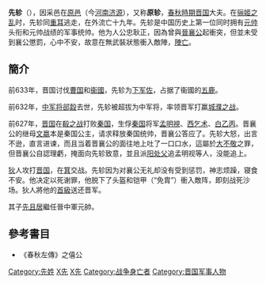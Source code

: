 {{模板:Infobox 先秦人物
|名稱=先軫
|姓=祁
|氏=[[先氏|先]]
|名=軫
|字=
|别名=原軫
|别字=
|諡号=
|官位=[[晉國|晉國]]中軍將
|時代=春秋
|國家=晉國
|身份=卿
|出生日期=
|逝世日期=前627年
|父=
|子女=[[先且居|先且居]]
}}
'''先轸'''（{{bd|？||前627年||catIdx=X先}}），因采邑在[[原邑|原邑]]（今[[河南|河南]][[济源|济源]]），又称'''原轸'''，[[春秋時期|春秋時期]][[晋国|晋国]]大夫。在[[骊姬之乱|骊姬之乱]]时，先轸同[[晋文公|重耳]]逃走，在外流亡十九年。先轸是中国历史上第一位同时拥有[[元帅|元帅]]头衔和元帅战绩的军事统帅。他为人公忠耿正，因為曾與[[晉襄公|晉襄公]]起衝突，但並未受到襄公懲罰，心中不安，故意在無武裝狀態衝入敵陣，[[陣亡|陣亡]]。

==簡介==
前633年，晋国讨伐[[曹国|曹国]]和[[衞國|衞國]]，先轸为[[下军佐|下军佐]]，占据了衞國的[[五鹿|五鹿]]。

前632年，[[中军将|中军将]][[郤縠|郤縠]]去世，先轸被超拔为中军将，率领晋军打赢[[城濮之战|城濮之战]]。

前627年，[[晋国|晋国]]在[[殽之战|殽之战]]打败[[秦国|秦国]]，生俘[[秦国|秦国]]将军[[孟明視|孟明視]]、[[西乞术|西乞术]]、[[白乙丙|白乙丙]]。晋襄公的继母[[文嬴|文嬴]]本是秦国公主，请求释放秦国统帅，晋襄公答应了。先轸大怒，出言不逊，直言进谏，而且当着晋襄公的面往地上吐了一口口水，這屬於[[大不敬|大不敬]]之罪，但晋襄公自認理虧，掩面向先轸致意，並且派[[阳处父|阳处父]]追孟明视等人，没能追上。

[[狄|狄]]人攻打[[晋国|晋国]]，在[[箕|箕]]交战。先轸因为对襄公无礼却没有受到惩罚，神志烦躁，寝食不安。他决定以死谢罪，他脱下了头盔和铠甲（“免胄”）衝入敵阵，即刻战死沙场。狄人將他的[[首級|首級]]送还晋军。

其子[[先且居|先且居]]繼任晉中軍元帥。

{{start box}}
{{s-before|[[郤縠|郤縠]]}}
{{s-title|[[春秋时期|春秋]][[晉國|晉國]]中軍将|前632年—前627年}}
{{s-after|[[先且居|先且居]]}}
{{end box}}

==參考書目==
* 《春秋左傳》之僖公
[[Category:先姓|Category:先姓]]
[[Category:春秋人|X先]]
[[Category:前627年逝世|X先]]
[[Category:战争身亡者|Category:战争身亡者]]
[[Category:晋国军事人物|Category:晋国军事人物]]